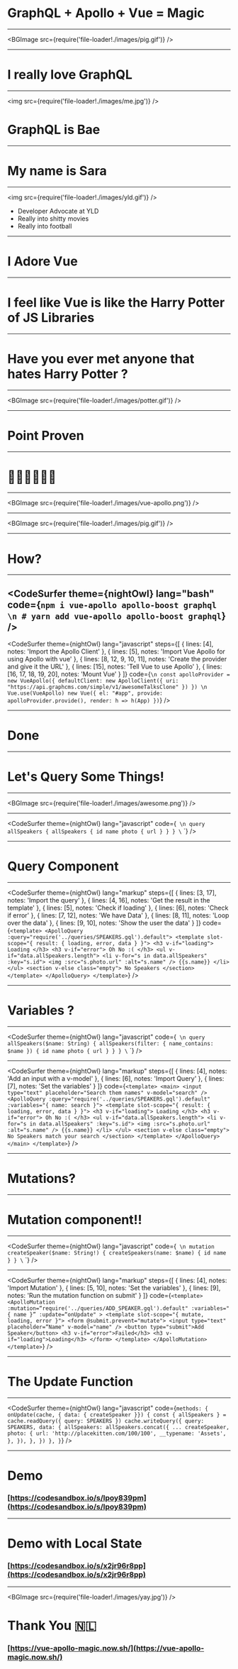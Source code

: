 
<Head>
  <title>GraphQL + Apollo + Vue = Magic</title>
</Head>


# GraphQL + Apollo + Vue = Magic

---


<BGImage src={require('file-loader!./images/pig.gif')} />

---


# I really love GraphQL

---


<img src={require('file-loader!./images/me.jpg')} />

# GraphQL is Bae

---


# My name is Sara

---


<img src={require('file-loader!./images/yld.gif')} />

- Developer Advocate at YLD
- Really into shitty movies
- Really into football

---


# I Adore Vue

---


# I feel like Vue is like the Harry Potter of JS Libraries

---


# Have you ever met anyone that hates Harry Potter ?

---


<BGImage src={require('file-loader!./images/potter.gif')} />

---


# Point Proven

---


# 🦄🎉🏳️‍🌈🎉🦄

---


<BGImage src={require('file-loader!./images/vue-apollo.png')} />

---


<BGImage src={require('file-loader!./images/pig.gif')} />

---


# How?

---

<CodeSurfer
  theme={nightOwl}
  lang="bash"
  code={`
    npm i vue-apollo apollo-boost graphql
    \n
    # yarn add vue-apollo apollo-boost graphql
  `}
/>
---

<CodeSurfer
  theme={nightOwl}
  lang="javascript"
  steps={[
    { lines: [4], notes: 'Import the Apollo Client' },
    { lines: [5], notes: 'Import Vue Apollo for using Apollo with vue' },
    {
      lines: [8, 12, 9, 10, 11],
      notes: 'Create the provider and give it the URL'
    },
    { lines: [15], notes: 'Tell Vue to use Apollo' },
    { lines: [16, 17, 18, 19, 20], notes: 'Mount Vue' }
  ]}
  code={`
    \n
    const apolloProvider = new VueApollo({
      defaultClient: new ApolloClient({
        uri: "https://api.graphcms.com/simple/v1/awesomeTalksClone"
      })
    })
    \n
    Vue.use(VueApollo)
    new Vue({
      el: "#app",
      provide: apolloProvider.provide(),
      render: h => h(App)
    })
  `}
/>

---


# Done

---


# Let's Query Some Things!

---


<BGImage src={require('file-loader!./images/awesome.png')} />

---

<CodeSurfer
  theme={nightOwl}
  lang="javascript"
  code={`
\n
  query allSpeakers {
    allSpeakers {
      id
      name
      photo {
        url
      }
    }
  }
\`
  `}
/>

---


# Query Component

---

<CodeSurfer
  theme={nightOwl}
  lang="markup"
  steps={[
    { lines: [3, 17], notes: 'Import the query' },
    { lines: [4, 16], notes: 'Get the result in the template' },
    { lines: [5], notes: 'Check if loading' },
    { lines: [6], notes: 'Check if error' },
    { lines: [7, 12], notes: 'We have Data' },
    { lines: [8, 11], notes: 'Loop over the data' },
    { lines: [9, 10], notes: 'Show the user the data' }
  ]}
  code={`
  <template>
    <ApolloQuery :query="require('../queries/SPEAKERS.gql').default">
      <template slot-scope="{ result: { loading, error, data } }">
        <h3 v-if="loading"> Loading </h3>
        <h3 v-if="error"> Oh No :( </h3>
        <ul v-if="data.allSpeakers.length">
          <li v-for="s in data.allSpeakers" :key="s.id">
            <img :src="s.photo.url" :alt="s.name" />
            {{s.name}}
          </li>
        </ul>
        <section v-else class="empty">
          No Speakers
        </section>
      </template>
    </ApolloQuery>
  </template>
  `}
/>

---

# Variables ?

---


<CodeSurfer
  theme={nightOwl}
  lang="javascript"
  code={`
\n
  query allSpeakers($name: String) {
    allSpeakers(filter: { name_contains: $name }) {
      id
      name
      photo {
        url
      }
    }
  }
\`
  `}
/>

---

<CodeSurfer
  theme={nightOwl}
  lang="markup"
  steps={[
    { lines: [4], notes: 'Add an input with a v-model' },
    { lines: [6], notes: 'Import Query' },
    { lines: [7], notes: 'Set the variables' }
  ]}
  code={`
  <template>
    <main>
      <input type="text" placeholder="Search them names" v-model="search" />
      <ApolloQuery
        :query="require('../queries/SPEAKERS.gql').default"
        :variables="{ name: search }">
        <template slot-scope="{ result: { loading, error, data } }">
          <h3 v-if="loading"> Loading </h3>
          <h3 v-if="error"> Oh No :( </h3>
          <ul v-if="data.allSpeakers.length">
            <li v-for="s in data.allSpeakers" :key="s.id">
              <img :src="s.photo.url" :alt="s.name" />
              {{s.name}}
            </li>
          </ul>
          <section v-else class="empty">
            No Speakers match your search
          </section>
        </template>
      </ApolloQuery>
    </main>
  </template>
  `}
/>

---


# Mutations?

---


# Mutation component!!

---

<CodeSurfer
  theme={nightOwl}
  lang="javascript"
  code={`
\n
  mutation createSpeaker($name: String!) {
    createSpeakers(name: $name) {
      id
      name
    }
  }
\`
  `}
/>

---

<CodeSurfer
  theme={nightOwl}
  lang="markup"
  steps={[
    { lines: [4], notes: 'Import Mutation' },
    { lines: [5, 10], notes: 'Set the variables' },
    { lines: [9], notes: 'Run the mutation function on submit' }
  ]}
  code={`
  <template>
    <ApolloMutation
       :mutation=“require('../queries/ADD_SPEAKER.gql').default"
       :variables="{ name }”
       :update=“onUpdate"
      >
      <template slot-scope="{ mutate, loading, error }">
        <form @submit.prevent="mutate">
          <input type="text" placeholder=“Name" v-model="name" />
          <button type="submit">Add Speaker</button>
          <h3 v-if="error">Failed</h3>
          <h3 v-if="loading">Loading</h3>
        </form>
      </template>
    </ApolloMutation>
  </template>
  `}
/>

---


# The Update Function

---

<CodeSurfer
  theme={nightOwl}
  lang="javascript"
  code={`
  methods: {
    onUpdate(cache, { data: { createSpeaker }}) {
      const { allSpeakers } = cache.readQuery({ query: SPEAKERS })
      cache.writeQuery({
        query: SPEAKERS,
        data: {
          allSpeakers: allSpeakers.concat({
            ... createSpeaker,
            photo: {
              url: 'http://placekitten.com/100/100',
              __typename: 'Assets',
            },
          }),
        },
      })
    },
  }
  `}
/>

---

# Demo

### [https://codesandbox.io/s/lpoy839pm](https://codesandbox.io/s/lpoy839pm)

---

# Demo with Local State

### [https://codesandbox.io/s/x2jr96r8pp](https://codesandbox.io/s/x2jr96r8pp)

---


<BGImage src={require('file-loader!./images/yay.jpg')} />

# Thank You 🇳🇱

### [https://vue-apollo-magic.now.sh/](https://vue-apollo-magic.now.sh/)
